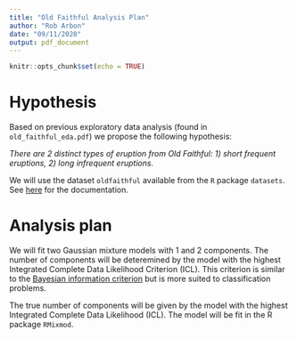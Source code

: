 ```yaml
---
title: "Old Faithful Analysis Plan"
author: "Rob Arbon"
date: "09/11/2020"
output: pdf_document
---
```


```r
knitr::opts_chunk$set(echo = TRUE)
```

# Hypothesis

Based on previous exploratory data analysis (found in `old_faithful_eda.pdf`) we propose the following
hypothesis: 

*There are 2 distinct types of eruption from Old Faithful: 1) short frequent eruptions, 2) long infrequent eruptions.*

We will use the dataset `oldfaithful` available from the `R` package `datasets`. See [here](https://stat.ethz.ch/R-manual/R-devel/library/datasets/html/faithful.html) for the documentation. 

# Analysis plan

We will fit two Gaussian mixture models with 1 and 2 components. The number of components will be 
deteremined by the model with the highest Integrated Complete Data Likelihood Criterion (ICL). This criterion
is similar to the [Bayesian information criterion](https://en.wikipedia.org/wiki/Bayesian_information_criterion)
but is more suited to classification problems. 

The true number of components will be given by the model with the highest Integrated Complete Data Likelihood (ICL). 
The model will be fit in the R package `RMixmod`. 

